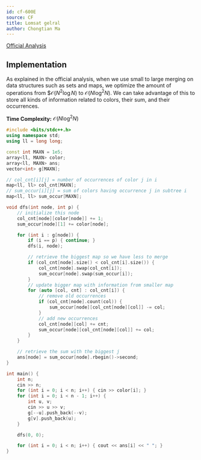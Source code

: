 ```yaml
---
id: cf-600E
source: CF
title: Lomsat gelral
author: Chongtian Ma
---
```


[Official Analysis](https://codeforces.com/blog/entry/21827)

## Implementation

As explained in the official analysis, when we use small to large merging on data structures such as sets and maps, we optimize the amount of operations from $$\mathcal{O}(N^2 \log N)$ to $\mathcal{O}(N \log^2 N)$. We can take advantage of this to store all kinds of information related to colors, their sum, and their occurrences.

**Time Complexity:** $\mathcal{O}(N \log^2 N)$

<LanguageSection>
<CPPSection>

```cpp
#include <bits/stdc++.h>
using namespace std;
using ll = long long;

const int MAXN = 1e5;
array<ll, MAXN> color;
array<ll, MAXN> ans;
vector<int> g[MAXN];

// col_cnt[i][j] = number of occurrences of color j in i
map<ll, ll> col_cnt[MAXN];
// sum_occur[i][j] = sum of colors having occurrence j in subtree i
map<ll, ll> sum_occur[MAXN];

void dfs(int node, int p) {
	// initialize this node
	col_cnt[node][color[node]] += 1;
	sum_occur[node][1] += color[node];

	for (int i : g[node]) {
		if (i == p) { continue; }
		dfs(i, node);

		// retrieve the biggest map so we have less to merge
		if (col_cnt[node].size() < col_cnt[i].size()) {
			col_cnt[node].swap(col_cnt[i]);
			sum_occur[node].swap(sum_occur[i]);
		}
		// update bigger map with information from smaller map
		for (auto [col, cnt] : col_cnt[i]) {
			// remove old occurrences
			if (col_cnt[node].count(col)) {
				sum_occur[node][col_cnt[node][col]] -= col;
			}
			// add new occurrences
			col_cnt[node][col] += cnt;
			sum_occur[node][col_cnt[node][col]] += col;
		}
	}

	// retrieve the sum with the biggest j
	ans[node] = sum_occur[node].rbegin()->second;
}

int main() {
	int n;
	cin >> n;
	for (int i = 0; i < n; i++) { cin >> color[i]; }
	for (int i = 0; i < n - 1; i++) {
		int u, v;
		cin >> u >> v;
		g[--u].push_back(--v);
		g[v].push_back(u);
	}

	dfs(0, 0);

	for (int i = 0; i < n; i++) { cout << ans[i] << " "; }
}
```

</CPPSection>
</LanguageSection>
